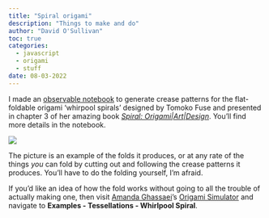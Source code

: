 ```yaml
---
title: "Spiral origami"
description: "Things to make and do"
author: "David O'Sullivan"
toc: true
categories:
  - javascript
  - origami
  - stuff
date: 08-03-2022
---
```


I made an [observable notebook](https://observablehq.com/@dosull/tomoko-fuse-spiral-crease-patterns) to generate crease patterns for the flat-foldable origami 'whirpool spirals' designed by Tomoko Fuse and presented in chapter 3 of her amazing book [_Spiral: Origami|Art|Design_](https://viereck-verlag.de/en/produkt/spiral-origami-art-design/). You'll find more details in the notebook.

![](spiral-fold.jpg)

The picture is an example of the folds it produces, or at any rate of the things _you_ can fold by cutting out and following the crease patterns it produces. You'll have to do the folding yourself, I'm afraid. 

If you'd like an idea of how the fold works without going to all the trouble of actually making one, then visit [Amanda Ghassaei](https://amandaghassaei.com/){target="_blank"}'s [Origami Simulator](https://origamisimulator.org){target="_blank"} and navigate to **Examples - Tessellations - Whirlpool Spiral**.
